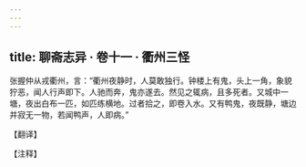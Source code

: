 ```yaml
---
---
---
```

title: 聊斋志异 · 卷十一 · 衢州三怪
---

张握仲从戎衢州，言：“衢州夜静时，人莫敢独行。钟楼上有鬼，头上一角，象貌狞恶，闻人行声即下。人驰而奔，鬼亦遂去。然见之辄病，且多死者。又城中一塘，夜出白布一匹，如匹练横地。过者拾之，即卷入水。又有鸭鬼，夜既静，塘边并寂无一物，若闻鸭声，人即病。”

【翻译】

【注释】

